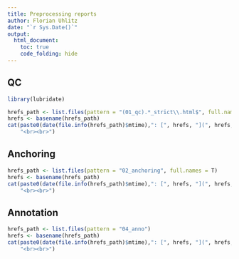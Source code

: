 ```yaml
---
title: Preprocessing reports
author: Florian Uhlitz
date: "`r Sys.Date()`"
output:
  html_document:
    toc: true
    code_folding: hide
---
```


## QC

```r
library(lubridate)
```

```r
hrefs_path <- list.files(pattern = "(01_qc).*_strict\\.html$", full.names = T)
hrefs <- basename(hrefs_path)
cat(paste0(date(file.info(hrefs_path)$mtime),": [", hrefs, "](", hrefs,")", collapse = "<br>"),
    "<br><br>")
```

## Anchoring

```r
hrefs_path <- list.files(pattern = "02_anchoring", full.names = T)
hrefs <- basename(hrefs_path)
cat(paste0(date(file.info(hrefs_path)$mtime),": [", hrefs, "](", hrefs,")", collapse = "<br>"),
    "<br><br>")
```

## Annotation

```r
hrefs_path <- list.files(pattern = "04_anno")
hrefs <- basename(hrefs_path)
cat(paste0(date(file.info(hrefs_path)$mtime),": [", hrefs, "](", hrefs,")", collapse = "<br>"),
    "<br><br>")
```

